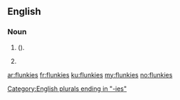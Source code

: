 ==English==

===Noun===
{{head|en|noun plural form}}

# {{plural of|flunkey|lang=en|nodot=1}} ({{alternative spelling of|flunkeys|lang=en|nocap=1|nodot=1}}).
# {{plural of|flunky|lang=en}}

[[Category:English plurals ending in "-ies"]]

[[ar:flunkies]]
[[fr:flunkies]]
[[ku:flunkies]]
[[my:flunkies]]
[[no:flunkies]]